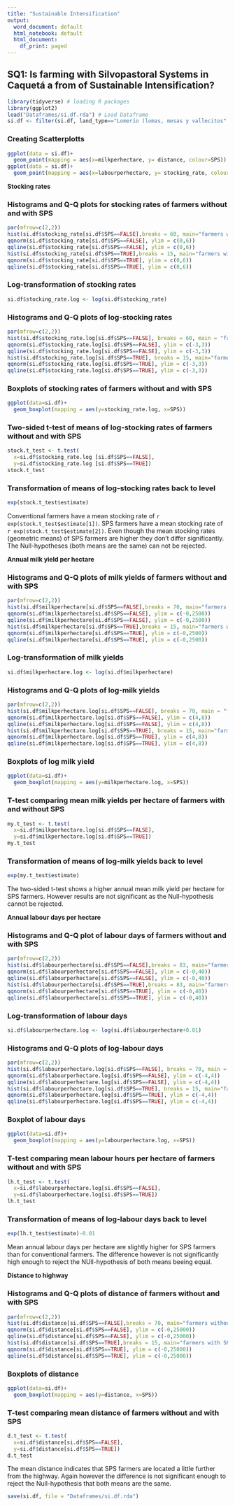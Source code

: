 ```yaml
---
title: "Sustainable Intensification"
output:
  word_document: default
  html_notebook: default
  html_document:
    df_print: paged
---
```

## SQ1: Is farming with Silvopastoral Systems in Caquetá a from of Sustainable Intensification?  

```r
library(tidyverse) # loading R packages
library(ggplot2)
load("Dataframes/si.df.rda") # Load Dataframe
si.df <- filter(si.df, land_type=="Lomerío (lomas, mesas y vallecitos" & SPS!="NA") # filtering data to only contain farms on landscape "hills" and missing responses for SPS
```

### Creating Scatterplotts
```r
ggplot(data = si.df)+
  geom_point(mapping = aes(x=milkperhectare, y= distance, colour=SPS))
ggplot(data = si.df)+
  geom_point(mapping = aes(x=labourperhectare, y= stocking_rate, colour=SPS))
```

**Stocking rates**

### Histograms and Q-Q plots for stocking rates of farmers without and with SPS 
```r
par(mfrow=c(2,2))
hist(si.df$stocking_rate[si.df$SPS==FALSE],breaks = 60, main="farmers without SPS")
qqnorm(si.df$stocking_rate[si.df$SPS==FALSE], ylim = c(0,6))
qqline(si.df$stocking_rate[si.df$SPS==FALSE], ylim = c(0,6))
hist(si.df$stocking_rate[si.df$SPS==TRUE],breaks = 15, main="farmers with SPS")
qqnorm(si.df$stocking_rate[si.df$SPS==TRUE], ylim = c(0,6))
qqline(si.df$stocking_rate[si.df$SPS==TRUE], ylim = c(0,6))
```

### Log-transformation of stocking rates
```r
si.df$stocking_rate.log <- log(si.df$stocking_rate)
```

### Histograms and Q-Q plots of log-stocking rates
```r
par(mfrow=c(2,2))
hist(si.df$stocking_rate.log[si.df$SPS==FALSE], breaks = 60, main = "farmers without SPS")
qqnorm(si.df$stocking_rate.log[si.df$SPS==FALSE], ylim = c(-3,3))
qqline(si.df$stocking_rate.log[si.df$SPS==FALSE], ylim = c(-3,3))
hist(si.df$stocking_rate.log[si.df$SPS==TRUE], breaks = 15, main="farmers with SPS")
qqnorm(si.df$stocking_rate.log[si.df$SPS==TRUE], ylim = c(-3,3))
qqline(si.df$stocking_rate.log[si.df$SPS==TRUE], ylim = c(-3,3))
```

### Boxplots of stocking rates of farmers without and with SPS
```r
ggplot(data=si.df)+
  geom_boxplot(mapping = aes(y=stocking_rate.log, x=SPS))
```

### Two-sided t-test of means of log-stocking rates of farmers without and with SPS
```r
stock.t_test <- t.test(
  x=si.df$stocking_rate.log [si.df$SPS==FALSE],
  y=si.df$stocking_rate.log [si.df$SPS==TRUE])
stock.t_test
```

### Transformation of means of log-stocking rates back to level
```r
exp(stock.t_test$estimate)
```
Conventional farmers have a mean stocking rate of `r exp(stock.t_test$estimate[1])`. SPS farmers have a mean stocking rate of `r exp(stock.t_test$estimate[2])`. Even though the mean stocking rates (geometric means) of SPS farmers are higher they don't differ significantly. The Null-hypotheses (both means are the same) can not be rejected.

**Annual milk yield per hectare**

### Histograms and Q-Q plots of milk yields of farmers without and with SPS
```r
par(mfrow=c(2,2))
hist(si.df$milkperhectare[si.df$SPS==FALSE],breaks = 70, main="farmers without SPS")
qqnorm(si.df$milkperhectare[si.df$SPS==FALSE], ylim = c(-0,2500))
qqline(si.df$milkperhectare[si.df$SPS==FALSE], ylim = c(-0,2500))
hist(si.df$milkperhectare[si.df$SPS==TRUE],breaks = 15, main="farmers with SPS")
qqnorm(si.df$milkperhectare[si.df$SPS==TRUE], ylim = c(-0,2500))
qqline(si.df$milkperhectare[si.df$SPS==TRUE], ylim = c(-0,2500))
```

### Log-transformation of milk yields
```r
si.df$milkperhectare.log <- log(si.df$milkperhectare)
```

### Histograms and Q-Q plots of log-milk yields
```r
par(mfrow=c(2,2))
hist(si.df$milkperhectare.log[si.df$SPS==FALSE], breaks = 70, main = "farmers without SPS")
qqnorm(si.df$milkperhectare.log[si.df$SPS==FALSE], ylim = c(4,8))
qqline(si.df$milkperhectare.log[si.df$SPS==FALSE], ylim = c(4,8))
hist(si.df$milkperhectare.log[si.df$SPS==TRUE], breaks = 15, main="farmers with SPS")
qqnorm(si.df$milkperhectare.log[si.df$SPS==TRUE], ylim = c(4,8))
qqline(si.df$milkperhectare.log[si.df$SPS==TRUE], ylim = c(4,8))
```

### Boxplots of  log milk yield
```r
ggplot(data=si.df)+
  geom_boxplot(mapping = aes(y=milkperhectare.log, x=SPS))
```

### T-test comparing mean milk yields per hectare of farmers with and without SPS
```r
my.t_test <- t.test(
  x=si.df$milkperhectare.log[si.df$SPS==FALSE],
  y=si.df$milkperhectare.log[si.df$SPS==TRUE])
my.t_test
```

### Transformation of means of log-milk yields back to level
```r
exp(my.t_test$estimate)
```
The two-sided t-test shows a higher annual mean milk yield per hectare for SPS farmers. However results are not significant as the Null-hypothesis cannot be rejected. 

**Annual labour days per hectare**  

### Histograms and Q-Q plot of labour days of farmers without and with SPS
```r
par(mfrow=c(2,2))
hist(si.df$labourperhectare[si.df$SPS==FALSE],breaks = 83, main="farmers without SPS")
qqnorm(si.df$labourperhectare[si.df$SPS==FALSE], ylim = c(-0,40))
qqline(si.df$labourperhectare[si.df$SPS==FALSE], ylim = c(-0,40))
hist(si.df$labourperhectare[si.df$SPS==TRUE],breaks = 83, main="farmers with SPS")
qqnorm(si.df$labourperhectare[si.df$SPS==TRUE], ylim = c(-0,40))
qqline(si.df$labourperhectare[si.df$SPS==TRUE], ylim = c(-0,40))
```

### Log-transformation of labour days
```r
si.df$labourperhectare.log <- log(si.df$labourperhectare+0.01)
```

### Histograms and Q-Q plots of log-labour days
```r
par(mfrow=c(2,2))
hist(si.df$labourperhectare.log[si.df$SPS==FALSE], breaks = 70, main = "farmers without SPS")
qqnorm(si.df$labourperhectare.log[si.df$SPS==FALSE], ylim = c(-4,4))
qqline(si.df$labourperhectare.log[si.df$SPS==FALSE], ylim = c(-4,4))
hist(si.df$labourperhectare.log[si.df$SPS==TRUE], breaks = 15, main="farmers with SPS")
qqnorm(si.df$labourperhectare.log[si.df$SPS==TRUE], ylim = c(-4,4))
qqline(si.df$labourperhectare.log[si.df$SPS==TRUE], ylim = c(-4,4))
```

### Boxplot of labour days
```r
ggplot(data=si.df)+
  geom_boxplot(mapping = aes(y=labourperhectare.log, x=SPS))
```

### T-test comparing mean labour hours per hectare of farmers without and with SPS
```r
lh.t_test <- t.test(
  x=si.df$labourperhectare.log[si.df$SPS==FALSE],
  y=si.df$labourperhectare.log[si.df$SPS==TRUE])
lh.t_test
```

### Transformation of means of log-labour days back to level
```r
exp(lh.t_test$estimate)-0.01
```
Mean annual labour days per hectare are slightly higher for SPS farmers than for conventional farmers. The difference however is not significantly high enough to reject the NUll-hypothesis of both means beeing equal.

**Distance to highway**

### Histograms and Q-Q plots of distance of farmers without and with SPS
```r
par(mfrow=c(2,2))
hist(si.df$distance[si.df$SPS==FALSE],breaks = 70, main="farmers without SPS")
qqnorm(si.df$distance[si.df$SPS==FALSE], ylim = c(-0,25000))
qqline(si.df$distance[si.df$SPS==FALSE], ylim = c(-0,25000))
hist(si.df$distance[si.df$SPS==TRUE],breaks = 15, main="farmers with SPS")
qqnorm(si.df$distance[si.df$SPS==TRUE], ylim = c(-0,25000))
qqline(si.df$distance[si.df$SPS==TRUE], ylim = c(-0,25000))
```

### Boxplots of distance
```r
ggplot(data=si.df)+
  geom_boxplot(mapping = aes(y=distance, x=SPS))
```

### T-test comparing mean distance of farmers without and with SPS
```r
d.t_test <- t.test(
  x=si.df$distance[si.df$SPS==FALSE],
  y=si.df$distance[si.df$SPS==TRUE])
d.t_test
```
The mean distance indicates that SPS farmers are located a little further from the highway. Again however the difference is not significant enough to reject the Null-hypothesis that both means are the same. 

```r
save(si.df, file = "Dataframes/si.df.rda")
```

